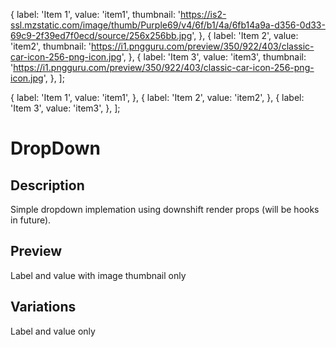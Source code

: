 
  {
    label: 'Item 1',
    value: 'item1',
    thumbnail:
      'https://is2-ssl.mzstatic.com/image/thumb/Purple69/v4/6f/b1/4a/6fb14a9a-d356-0d33-69c9-2f39ed7f0ecd/source/256x256bb.jpg',
  },
  {
    label: 'Item 2',
    value: 'item2',
    thumbnail: 'https://i1.pngguru.com/preview/350/922/403/classic-car-icon-256-png-icon.jpg',
  },
  {
    label: 'Item 3',
    value: 'item3',
    thumbnail: 'https://i1.pngguru.com/preview/350/922/403/classic-car-icon-256-png-icon.jpg',
  },
];

  {
    label: 'Item 1',
    value: 'item1',
  },
  {
    label: 'Item 2',
    value: 'item2',
  },
  {
    label: 'Item 3',
    value: 'item3',
  },
];


<Meta title="DropDown" component={DropDown} />

# DropDown

## Description

Simple dropdown implemation using downshift render props (will be hooks in future).

## Preview

Label and value with image thumbnail only

<Preview>
  <Story name="With images">
    <DropDown onChange={onChange} items={itemsWithImages} />
  </Story>
</Preview>

## Variations

Label and value only

<Story name="Default">
  <DropDown onChange={onChange} items={items} />
</Story>
